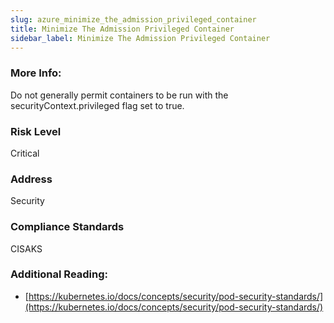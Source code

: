 ```yaml
---
slug: azure_minimize_the_admission_privileged_container
title: Minimize The Admission Privileged Container
sidebar_label: Minimize The Admission Privileged Container
---
```


### More Info:

Do not generally permit containers to be run with the securityContext.privileged flag set to true.

### Risk Level

Critical

### Address

Security

### Compliance Standards

CISAKS

### Additional Reading:

- [https://kubernetes.io/docs/concepts/security/pod-security-standards/](https://kubernetes.io/docs/concepts/security/pod-security-standards/) 

